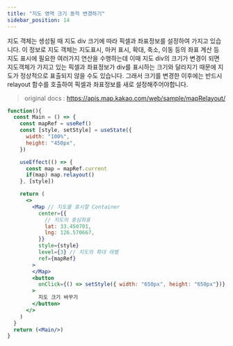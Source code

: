 ```yaml
---
title: "지도 영역 크기 동적 변경하기"
sidebar_position: 14
---
```


지도 객체는 생성될 때 지도 div 크기에 따라 픽셀과 좌표정보를 설정하여 가지고 있습니다.
이 정보로 지도 객체는 지도표시, 마커 표시, 확대, 축소, 이동 등의 좌표 계산 등 지도 표시에 필요한 여러가지 연산을 수행하는데
이때 지도 div의 크기가 변경이 되면 지도객체가 가지고 있는 픽셀과 좌표정보가 div를 표시하는 크기와 달라지기 때문에 지도가 정상적으로 표출되지 않을 수도 있습니다.
그래서 크기를 변경한 이후에는 반드시 relayout 함수를 호출하여 픽셀과 좌표정보를 새로 설정해주어야합니다.

> original docs : https://apis.map.kakao.com/web/sample/mapRelayout/

```jsx live
function(){
  const Main = () => {
    const mapRef = useRef()
    const [style, setStyle] = useState({
      width: "100%",
      height: "450px",
    })

    useEffect(() => {
      const map = mapRef.current
      if(map) map.relayout()
    }, [style])

    return (
      <>
        <Map // 지도를 표시할 Container
          center={{
            // 지도의 중심좌표
            lat: 33.450701,
            lng: 126.570667,
          }}
          style={style}
          level={3} // 지도의 확대 레벨
          ref={mapRef}
        >
        </Map>
        <button
          onClick={() => setStyle({ width: "650px", height: "650px"})}
        >
          지도 크기 바꾸기
        </button>
      </>
    )
  }
  return (<Main/>)
}
```
